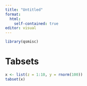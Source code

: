 ```yaml
---
title: "Untitled"
format: 
  html:
    self-contained: true
editor: visual
---
```


```r
library(qsmisc)
```

# Tabsets

:::: {.column-page-outset}
::: {.panel-tabset}

```r
x <- list(z = 1:10, y = rnorm(100))
tabset(x)
```

:::
::::
